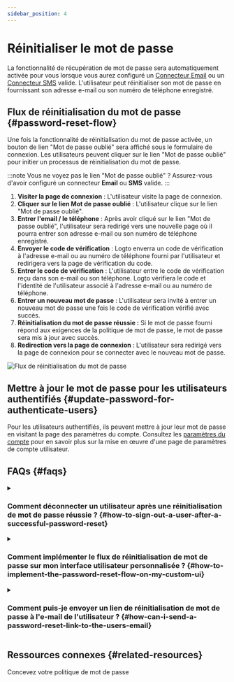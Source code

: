 ```yaml
---
sidebar_position: 4
---
```


# Réinitialiser le mot de passe

La fonctionnalité de récupération de mot de passe sera automatiquement activée pour vous lorsque vous aurez configuré un [Connecteur Email](/connectors/email-connectors) ou un [Connecteur SMS](/connectors/sms-connectors) valide. L'utilisateur peut réinitialiser son mot de passe en fournissant son adresse e-mail ou son numéro de téléphone enregistré.

## Flux de réinitialisation du mot de passe \{#password-reset-flow}

Une fois la fonctionnalité de réinitialisation du mot de passe activée, un bouton de lien "Mot de passe oublié" sera affiché sous le formulaire de connexion. Les utilisateurs peuvent cliquer sur le lien "Mot de passe oublié" pour initier un processus de réinitialisation du mot de passe.

:::note
Vous ne voyez pas le lien "Mot de passe oublié" ? Assurez-vous d'avoir configuré un connecteur **Email** ou **SMS** valide.
:::

1. **Visiter la page de connexion** : L'utilisateur visite la page de connexion.
2. **Cliquer sur le lien Mot de passe oublié** : L'utilisateur clique sur le lien "Mot de passe oublié".
3. **Entrer l'email / le téléphone** : Après avoir cliqué sur le lien "Mot de passe oublié", l'utilisateur sera redirigé vers une nouvelle page où il pourra entrer son adresse e-mail ou son numéro de téléphone enregistré.
4. **Envoyer le code de vérification** : Logto enverra un code de vérification à l'adresse e-mail ou au numéro de téléphone fourni par l'utilisateur et redirigera vers la page de vérification du code.
5. **Entrer le code de vérification** : L'utilisateur entre le code de vérification reçu dans son e-mail ou son téléphone. Logto vérifiera le code et l'identité de l'utilisateur associé à l'adresse e-mail ou au numéro de téléphone.
6. **Entrer un nouveau mot de passe** : L'utilisateur sera invité à entrer un nouveau mot de passe une fois le code de vérification vérifié avec succès.
7. **Réinitialisation du mot de passe réussie :** Si le mot de passe fourni répond aux exigences de la politique de mot de passe, le mot de passe sera mis à jour avec succès.
8. **Redirection vers la page de connexion** : L'utilisateur sera redirigé vers la page de connexion pour se connecter avec le nouveau mot de passe.

<img src="/img/assets/reset-password.png" alt="Flux de réinitialisation du mot de passe" />

## Mettre à jour le mot de passe pour les utilisateurs authentifiés \{#update-password-for-authenticate-users}

Pour les utilisateurs authentifiés, ils peuvent mettre à jour leur mot de passe en visitant la page des paramètres du compte. Consultez les [paramètres du compte](/end-user-flows/account-settings/) pour en savoir plus sur la mise en œuvre d'une page de paramètres de compte utilisateur.

## FAQs \{#faqs}

<details>
  <summary>

### Comment déconnecter un utilisateur après une réinitialisation de mot de passe réussie ? \{#how-to-sign-out-a-user-after-a-successful-password-reset}

</summary>

Abonnez-vous à l'événement [webhook](/developers/webhooks/webhooks-events#user-interaction-hook-events) `PostResetPassword` pour recevoir une notification lorsqu'un utilisateur réinitialise avec succès son mot de passe. Vous pouvez ensuite déclencher une action de [déconnexion](/end-user-flows/sign-out) pour invalider la session actuelle de l'utilisateur et le rediriger vers la page de connexion.

</details>

<details>
  <summary>

### Comment implémenter le flux de réinitialisation de mot de passe sur mon interface utilisateur personnalisée ? \{#how-to-implement-the-password-reset-flow-on-my-custom-ui}

</summary>

Vous pouvez implémenter votre propre flux de réinitialisation de mot de passe en utilisant le **Management API** et le **Account API** de Logto. Consultez les [paramètres du compte](/end-user-flows/account-settings/) pour plus de détails.

</details>

<details>
  <summary>

### Comment puis-je envoyer un lien de réinitialisation de mot de passe à l'e-mail de l'utilisateur ? \{#how-can-i-send-a-password-reset-link-to-the-users-email}

</summary>

Vous pouvez créer un point de terminaison de réinitialisation de mot de passe auto-hébergé et utiliser le SDK de Logto pour initier une requête de connexion avec [`first_screen`](/end-user-flows/authentication-parameters/first-screen) défini sur `reset-password`. Cela redirigera sans interruption l'utilisateur vers la page de réinitialisation du mot de passe.

</details>

## Ressources connexes \{#related-resources}

<Url href="https://blog.logto.io/design-your-password-policy">
  Concevez votre politique de mot de passe
</Url>
